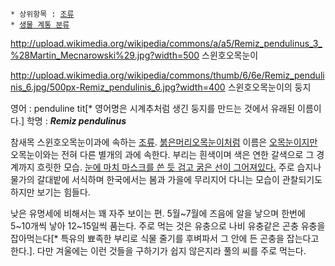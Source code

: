  * 상위항목 : [[조류]]
 * [[생물 계통 분류]]

http://upload.wikimedia.org/wikipedia/commons/a/a5/Remiz_pendulinus_3_%28Martin_Mecnarowski%29.jpg?width=500
스윈호오목눈이

http://upload.wikimedia.org/wikipedia/commons/thumb/6/6e/Remiz_pendulinis_6.jpg/500px-Remiz_pendulinis_6.jpg?width=400
스윈호오목눈이의 둥지

영어 : penduline tit[* 영어명은 시계추처럼 생긴 둥지를 만드는 것에서 유래된 이름이다.]
학명 : '''''Remiz pendulinus'''''

참새목 스윈호오목눈이과에 속하는 [[조류]]. [[붉은머리오목눈이]]처럼 이름은 [[오목눈이]]지만 오목눈이와는 전혀 다른 별개의 과에 속한다. 부리는 흰색이며 색은 연한 갈색으로 그 경계까지 흐릿한 모습. [[조로|눈에 마치 마스크를 쓴 듯 검고 굵은 선이 그어져있다.]] 주로 습지나 물가의 갈대밭에 서식하며 한국에서는 봄과 가을에 무리지어 다니는 모습이 관찰되기도 하지만 보기는 힘들다.

낮은 유명세에 비해서는 꽤 자주 보이는 편. 5월~7월에 즈음에 알을 낳으며 한번에 5~10개씩 낳아 12~15일씩 품는다. 주로 먹는 것은 유충으로 나비 유충같은 곤충 유충을 잡아먹는다[* 특유의 뾰족한 부리로 식물 줄기를 후벼파서 그 안에 든 곤충을 잡는다고 한다.]. 다만 겨울에는 이런 것들을 구하기가 쉽지 않은지라 풀의 씨를 주로 먹는다.
